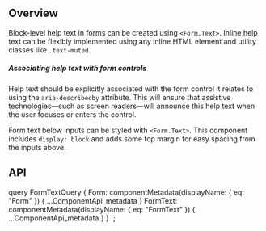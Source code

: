 


<PageHeader
  title="Form text"
  subTitle="Create block-level or inline-level form text."
/>

## Overview

Block-level help text in forms can be created using `<Form.Text>`. Inline help
text can be flexibly implemented using any inline HTML element and utility classes
like `.text-muted`.

<Callout>
  <h5>Associating help text with form controls</h5>
  Help text should be explicitly associated with the form control it relates to using
  the <code>aria-describedby</code> attribute. This will ensure that assistive technologies—such
  as screen readers—will announce this help text when the user focuses or enters
  the control.
</Callout>

Form text below inputs can be styled with `<Form.Text>`. This component includes
`display: block` and adds some top margin for easy spacing from the inputs above.

<ReactPlayground codeText={FormText} />

## API

<ComponentApi metadata={props.data.FormText} exportedBy={props.data.Form} />

  query FormTextQuery {
    Form: componentMetadata(displayName: { eq: "Form" }) {
      ...ComponentApi_metadata
    }
    FormText: componentMetadata(displayName: { eq: "FormText" }) {
      ...ComponentApi_metadata
    }
  }
`;
